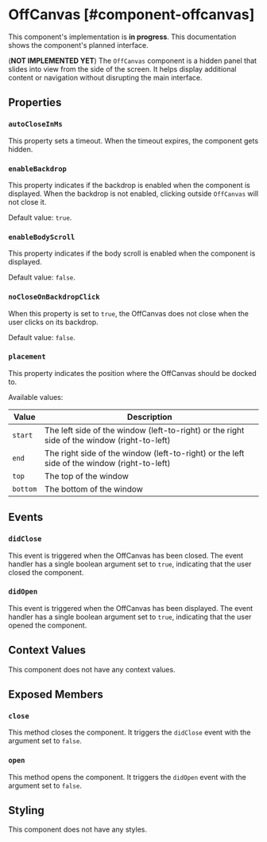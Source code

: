 
# OffCanvas [#component-offcanvas]

<Callout type="info" emoji="ℹ️">This component's implementation is **in progress**. This documentation shows the component's planned interface.</Callout>

(**NOT IMPLEMENTED YET**) The `OffCanvas` component is a hidden panel that slides into view from the side of the screen. It helps display additional content or navigation without disrupting the main interface.

## Properties

### `autoCloseInMs`

This property sets a timeout. When the timeout expires, the component gets hidden.

### `enableBackdrop`

This property indicates if the backdrop is enabled when the component is displayed. When the backdrop is not enabled, clicking outside `OffCanvas` will not close it.

Default value: `true`.

### `enableBodyScroll`

This property indicates if the body scroll is enabled when the component is displayed.

Default value: `false`.

### `noCloseOnBackdropClick`

When this property is set to `true`, the OffCanvas does not close when the user clicks on its backdrop.

Default value: `false`.

### `placement`

This property indicates the position where the OffCanvas should be docked to.

Available values:

| Value | Description |
| --- | --- |
| `start` | The left side of the window (left-to-right) or the right side of the window (right-to-left) |
| `end` | The right side of the window (left-to-right) or the left side of the window (right-to-left) |
| `top` | The top of the window |
| `bottom` | The bottom of the window |


## Events

### `didClose`

This event is triggered when the OffCanvas has been closed. The event handler has a single boolean argument set to `true`, indicating that the user closed the component.

### `didOpen`

This event is triggered when the OffCanvas has been displayed. The event handler has a single boolean argument set to `true`, indicating that the user opened the component.

## Context Values

This component does not have any context values.

## Exposed Members

### `close`

This method closes the component. It triggers the `didClose` event with the argument set to `false`.

### `open`

This method opens the component. It triggers the `didOpen` event  with the argument set to `false`.

## Styling

This component does not have any styles.
